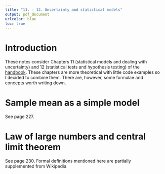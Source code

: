 ```yaml
---
title: "11. - 12. Uncertainty and statistical models"
output: pdf_document
urlcolor: blue
toc: true
---
```


\newpage
# Introduction

These notes consider Chapters 11 (statistical models and dealing with uncertainty) and 12 (statistical tests and hypothesis testing) of the [handbook](https://emotion.utu.fi/tilastotiede/). These chapters are more theoretical with little code examples so I decided to combine them. There are, however, some formulae and concepts worth writing down.

# Sample mean as a simple model

See page 227.

```{=latex}
Suppose we have $n$ measurements $x_1,x_2,\dots,x_n$ with a sample mean of $\hat{x}=\frac{1}{n}\sum_{i=1}^nx_i$. The simplest estimate for the error is the Sum of Squares (SoS) defined as

\begin{displaymath}
SoS=\sum_{i=1}^n(x_i-\hat{x})^2.
\end{displaymath}

Squaring makes sure that each term of the sum stays non-negative and, therefore, describes the squared "distance" of each measurement to the sample mean. The SoS is a very rough estimate and not that usable as the value tends to increase while $n$ increases. A better estimate is the Mean Squared Error (MSE), which is the SoS divided by $n$. In other words, MSE is the mean of the squares of the errors defined as

\begin{displaymath}
MSE=\frac{1}{n}\sum_{i=1}^n(x_i-\hat{x})^2.
\end{displaymath}

This estimate is already better but in the wrong dimension (squared) compared to the measurements. More meaningful estimate of the error can be achieved by taking the square root of the MSE i.e. $\sqrt{MSE}$.

Looking back to Chapter 6 (pages 116-117) we can see that the MSE is the population variance ($\sigma^2$) and $\sqrt{MSE}$ is the standard deviation ($\sigma$) \textbf{if} the measurements cover the whole population.
```

# Law of large numbers and central limit theorem

See page 230. Formal definitions mentioned here are partially supplemented from Wikipedia.

```{=latex}
Suppose we have an infinite sequence of independent and identically distributed random variables $X_1, X_2, \dots, X_n$ with expected values $E(X_1)=E(X_2)=\dots=\mu<\infty$. The law of large numbers (LLS) states that the sample mean

\begin{displaymath}
\hat{X_n}=\frac{1}{n}(X_1+\cdots+X_n)
\end{displaymath}

converges to the expected value of the population i.e.

\begin{displaymath}
\hat{X_n}\rightarrow\mu \;\mathrm{as}\; n\rightarrow\infty.
\end{displaymath}

In other words, the expected value of the population can be estimated using the sample mean if the amount of samples is large enough. This, however, does not tell us anything about the precision of the estimate. In practice, it is impossible to draw infinite amount samples meaning some uncertainty always remains.

\newpage
In addition, the central limit theorem (CLT) states that, $\mathrm{as}\; n\rightarrow\infty$

\begin{displaymath}
\hat{X_n}\sim N(\mu,\frac{\sigma^2}{n}),
\end{displaymath}

where $\sigma^2$ is the variance of the population.

In summary, as $n\rightarrow\infty$, the LLS states that the sample average converges to the expected value of the population and the CLT states that the distribution of $\hat{X_n}$ gets arbitrarily close to the normal distribution \emph{regardless\footnote{See Figure 11.6. in page 231.}} of the original distribution of $X_i$. Additionally, we now have an error estimate for the precision of the mean for the finite sample size, namely the standard error of the (sample) mean (SEM)

\begin{displaymath}
\sigma_{\hat{x}}=\frac{\sigma }{\sqrt{n}}
\end{displaymath}

which is the standard deviation of the distribution of $\hat{X_n}$. The SEM is the estimate for how close the sample mean is to the expected value of the population. We can immediately see that the precision increases when the sample size increases or the variance of the population decreses. Note, though, that the the increase in precision by drawing more samples is not linear but slower i.e. a square root of $n$.
```

